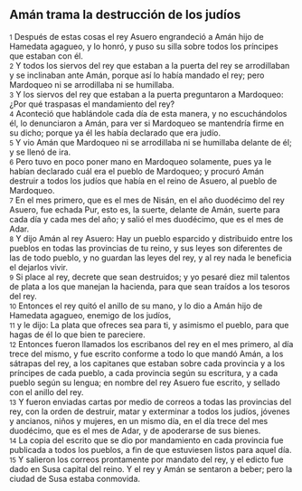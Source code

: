 == Amán trama la destrucción de los judíos ==

{{anchor|1}} <small>1</small> Después de estas cosas el rey Asuero engrandeció a Amán hijo de Hamedata agagueo, y lo honró, y puso su silla sobre todos los príncipes que estaban con él.<br>
{{anchor|2}} <small>2</small> Y todos los siervos del rey que estaban a la puerta del rey se arrodillaban y se inclinaban ante Amán, porque así lo había mandado el rey; pero Mardoqueo ni se arrodillaba ni se humillaba.<br>
{{anchor|3}} <small>3</small> Y los siervos del rey que estaban a la puerta preguntaron a Mardoqueo: ¿Por qué traspasas el mandamiento del rey?<br>
{{anchor|4}} <small>4</small> Aconteció que hablándole cada día de esta manera, y no escuchándolos él, lo denunciaron a Amán, para ver si Mardoqueo se mantendría firme en su dicho; porque ya él les había declarado que era judío.<br>
{{anchor|5}} <small>5</small> Y vio Amán que Mardoqueo ni se arrodillaba ni se humillaba delante de él; y se llenó de ira.<br>
{{anchor|6}} <small>6</small> Pero tuvo en poco poner mano en Mardoqueo solamente, pues ya le habían declarado cuál era el pueblo de Mardoqueo; y procuró Amán destruir a todos los judíos que había en el reino de Asuero, al pueblo de Mardoqueo.<br>
{{anchor|7}} <small>7</small> En el mes primero, que es el mes de Nisán, en el año duodécimo del rey Asuero, fue echada Pur, esto es, la suerte, delante de Amán, suerte para cada día y cada mes del año; y salió el mes duodécimo, que es el mes de Adar.<br>
{{anchor|8}} <small>8</small> Y dijo Amán al rey Asuero: Hay un pueblo esparcido y distribuido entre los pueblos en todas las provincias de tu reino, y sus leyes son diferentes de las de todo pueblo, y no guardan las leyes del rey, y al rey nada le beneficia el dejarlos vivir.<br>
{{anchor|9}} <small>9</small> Si place al rey, decrete que sean destruidos; y yo pesaré diez mil talentos de plata   a los que manejan la hacienda, para que sean traídos a los tesoros del rey.<br>
{{anchor|10}} <small>10</small> Entonces el rey quitó el anillo de su mano, y lo dio a Amán hijo de Hamedata agagueo, enemigo de los judíos,<br>
{{anchor|11}} <small>11</small> y le dijo: La plata que ofreces sea para ti, y asimismo el pueblo, para que hagas de él lo que bien te pareciere.<br>
{{anchor|12}} <small>12</small> Entonces fueron llamados los escribanos del rey en el mes primero, al día trece del mismo, y fue escrito conforme a todo lo que mandó Amán, a los sátrapas del rey, a los capitanes que estaban sobre cada provincia y a los príncipes de cada pueblo, a cada provincia según su escritura, y a cada pueblo según su lengua; en nombre del rey Asuero fue escrito, y sellado con el anillo del rey.<br>
{{anchor|13}} <small>13</small> Y fueron enviadas cartas por medio de correos a todas las provincias del rey, con la orden de destruir, matar y exterminar a todos los judíos, jóvenes y ancianos, niños y mujeres, en un mismo día, en el día trece del mes duodécimo, que es el mes de Adar, y de apoderarse de sus bienes.<br>
{{anchor|14}} <small>14</small> La copia del escrito que se dio por mandamiento en cada provincia fue publicada a todos los pueblos, a fin de que estuviesen listos para aquel día.<br>
{{anchor|15}} <small>15</small> Y salieron los correos prontamente por mandato del rey, y el edicto fue dado en Susa capital del reino. Y el rey y Amán se sentaron a beber; pero la ciudad de Susa estaba conmovida.<br>
